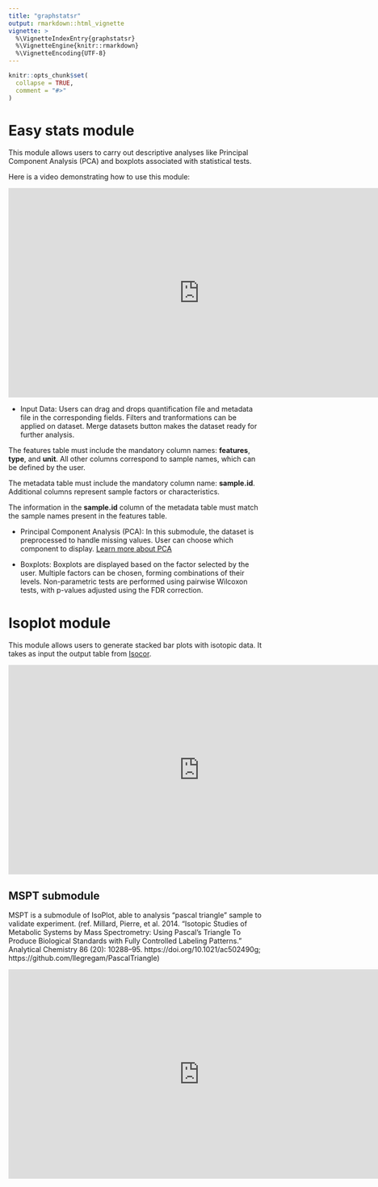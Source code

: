 ```yaml
---
title: "graphstatsr"
output: rmarkdown::html_vignette
vignette: >
  %\VignetteIndexEntry{graphstatsr}
  %\VignetteEngine{knitr::rmarkdown}
  %\VignetteEncoding{UTF-8}
---
```


```r
knitr::opts_chunk$set(
  collapse = TRUE,
  comment = "#>"
)
```


# Easy stats module

This module allows users to carry out descriptive analyses like Principal Component Analysis (PCA) and boxplots associated with statistical tests.

Here is a video demonstrating how to use this module:

<div style="text-align: center;">
  <iframe width="756" height="415" src="https://www.youtube.com/embed/yRG_FF2K6Xs?si=C1WnXKmeGwfV96va" title="YouTube video player" frameborder="0" allow="accelerometer; autoplay; clipboard-write; encrypted-media; gyroscope; picture-in-picture; web-share" referrerpolicy="strict-origin-when-cross-origin" allowfullscreen></iframe>
</div>

- Input Data: Users can drag and drops quantification file and metadata file in the corresponding fields. Filters and tranformations can be applied on dataset. Merge datasets button makes the dataset ready for further analysis.

The features table must include the mandatory column names: **features**, **type**, and **unit**. All other columns correspond to sample names, which can be defined by the user.

The metadata table must include the mandatory column name: **sample.id**. Additional columns represent sample factors or characteristics.

The information in the **sample.id** column of the metadata table must match the sample names present in the features table.


- Principal Component Analysis (PCA): In this submodule, the dataset is preprocessed to handle missing values. User can choose which component to display. [Learn more about PCA](https://sites.google.com/site/mb3gustame/indirect-gradient-analysis/principal-components-analysis?authuser=0)

- Boxplots: Boxplots are displayed based on the factor selected by the user. Multiple factors can be chosen, forming combinations of their levels. Non-parametric tests are performed using pairwise Wilcoxon tests, with p-values adjusted using the FDR correction.


# Isoplot module

This module allows users to generate stacked bar plots with isotopic data. It takes as input the output table from [Isocor](https://github.com/MetaSys-LISBP/IsoCor).


<div style="text-align: center;">
  <iframe width="756" height="415" src="https://www.youtube.com/embed/_VyaIAx-8GY?si=dr0Erpa6gUHuNtOG" title="YouTube video player" frameborder="0" allow="accelerometer; autoplay; clipboard-write; encrypted-media; gyroscope; picture-in-picture; web-share" referrerpolicy="strict-origin-when-cross-origin" allowfullscreen></iframe>
</div>


## MSPT submodule

MSPT is a submodule of IsoPlot, able to analysis "pascal triangle" sample to validate experiment. (ref. Millard, Pierre, et al. 2014. “Isotopic Studies of Metabolic Systems by Mass Spectrometry: Using Pascal’s Triangle To Produce Biological Standards with Fully Controlled Labeling Patterns.” Analytical Chemistry 86 (20): 10288–95. https://doi.org/10.1021/ac502490g;  https://github.com/llegregam/PascalTriangle)

<div style="text-align: center;">
  <iframe width="756" height="415" src="https://www.youtube.com/embed/bCcZvafnRPg?si=iCDQ-DIPHEI4Wi-F" title="YouTube video player" frameborder="0" allow="accelerometer; autoplay; clipboard-write; encrypted-media; gyroscope; picture-in-picture; web-share" referrerpolicy="strict-origin-when-cross-origin" allowfullscreen></iframe>
</div>

